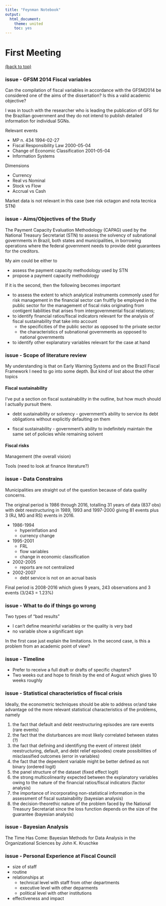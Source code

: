 ```yaml
---
title: "Feynman Notebook"
output:
  html_document:
    theme: united
    toc: yes
---
```

**First Meeting**
==============================================
<a href="#top">(back to top)</a>

### issue - GFSM 2014 Fiscal variables

Can the compilation of fiscal variables in accordance with the GFSM2014 be considered one of the aims of the dissertation? Is this a valid academic objective?

I was in touch with the researcher who is leading the publication of GFS for the Brazilian government and they do not intend to publish detailed information for individual SGNs.

Relevant events

- MP n. 434 1994-02-27
- Fiscal Responsibility Law 2000-05-04
- Change of Economic Classification 2001-05-04
- Information Systems

Dimensions

- Currency
- Real vs Nominal
- Stock vs Flow
- Accrual vs Cash

Market data is not relevant in this case (see risk octagon and nota tecnica STN)

### issue - Aims/Objectives of the Study

The Payment Capacity Evaluation Methodology (CAPAG) used by the National Treasury Secretariat (STN) to assess the solvency of subnational governments in Brazil, both states and municipalities, in borrowing operations where the federal government needs to provide debt guarantees for the creditors.

My aim could be either to

- assess the payment capacity methodology used by STN
- propose a payment capacity methodology

If it is the second, then the following becomes important

- to assess the extent to which analytical instruments commonly used for risk management in the financial sector can fruitfly be employed in the public sector for the management of fiscal risks originating from contigent liabilities that arises from intergovernmental fiscal relations;
- to identify financial ratios/fiscal indicators relevant for the analysis of fiscal sustainability that take into account 
    - the specificities of the public sector as opposed to the private sector
    - the characteristics of subnational governments as opposed to national governments
- to identify other explanatory variables relevant for the case at hand

### issue - Scope of literature review 

My understanding is that on Early Warning Systems and on the Brazil Fiscal Framework I need to go into some depth. But kind of lost about the other topics

#### Fiscal sustainability

I've put a section on fiscal sustainability in the outline, but how much should I actually pursuit there.

- debt sustainability or solvency - government’s ability to service its debt obligations without explicitly defaulting on them

- fiscal sustainability - government’s ability to indefinitely maintain the same set of policies while remaining solvent

#### Fiscal risks

Management (the overall vision)

Tools (need to look at finance literature?)

### issue - Data Constrains

Municipalities are straight out of the question because of data quality concerns.

The original period is 1986 through 2016, totalling 31 years of data (837 obs) with debt reestructuring in 1989, 1993 and 1997-2000 giving 81 events plus 3 (RJ, MG and RS) events in 2016. 

- 1986-1994
    - hyperinflation and 
    - currency change

- 1995-2001
    - FRL
    - flow variables
    - change in economic classification

- 2002-2005
    - reports are not centralized

- 2002-2007
    - debt service is not on an acrual basis

Final period is 2008-2016 which gives 9 years, 243 observations and 3 events (3/243 = 1.23%)

### issue - What to do if things go wrong

Two types of "bad results"

- I can't define meaninful variables or the quality is very bad
- no variable show a significant sign

In the first case just explain the limitations. In the second case, is this a problem from an academic point of view?

### issue - Timeline

- Prefer to receive a full draft or drafts of specific chapters?
- Two weeks out and hope to finish by the end of August which gives 10 weeks roughly

### issue - Statistical characteristics of fiscal crisis

Ideally, the econometric techniques should be able to address or/and take advantage od the more relevant statistical characteristics of the problems, namely

1. the fact that default and debt reestructuring episodes are rare events (rare events)
2. the fact that the disturbances are most likely correlated between states (?)
3. the fact that defining and identifiyng the event of interest (debt reestructuring, default, and debt relief episodes) create possibilities of misclassified outcomes (error in variables)
4. the fact that the dependent variable might be better defined as not binary (ordered logit)
5. the panel structure of the dataset (fixed effect logit)
6. the strong multicolinearity expected between the explanatory variables owing to the nature of the financial ratios/fiscal indicators (factor analysis)
7. the importance of incorporating non-statistical information in the assessment of fiscal sustainability (bayesian analysis)
8. the decision-theorethic nature of the problem faced by the National Treasury Secretariat since the loss function depends on the size of the guarantee (bayesian analysis)

### issue - Bayesian Analysis

The Time Has Come: Bayesian Methods for Data Analysis in the Organizational Sciences by John K. Kruschke

### issue - Personal Experience at Fiscal Council

- size of staff
- routine
- relationships at 
    + technical level with staff from other departments
    + executive level with other deparments
    + political level with other institutions
- effectiveness and impact